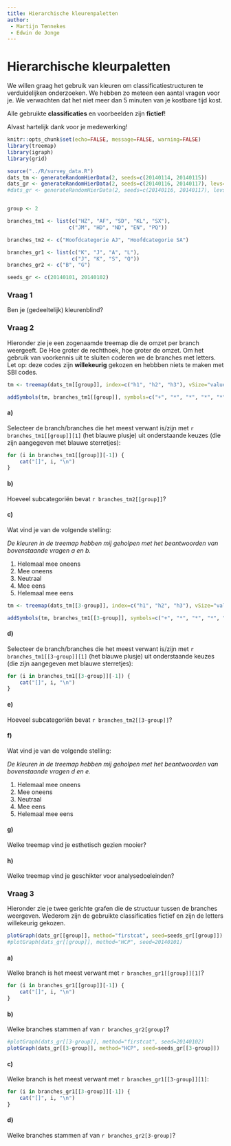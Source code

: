 ```yaml
---
title: Hierarchische kleurenpaletten
author: 
 - Martijn Tennekes
 - Edwin de Jonge
---
```


Hierarchische kleurpaletten
========================================================

We willen graag het gebruik van kleuren om classificatiestructuren
te verduidelijken onderzoeken. We hebben zo meteen een aantal vragen voor je. We verwachten dat het niet meer dan 5 minuten van je kostbare tijd kost.

Alle gebruikte __classificaties__ en voorbeelden zijn __fictief__! 

Alvast hartelijk dank voor je medewerking!

```r
knitr::opts_chunk$set(echo=FALSE, message=FALSE, warning=FALSE)
library(treemap)
library(igraph)
library(grid)

source("../R/survey_data.R")
dats_tm <- generateRandomHierData(2, seeds=c(20140114, 20140115))
dats_gr <- generateRandomHierData(2, seeds=c(20140116, 20140117), levs=c(3,6,17), addText=FALSE)
#dats_gr <- generateRandomHierData(2, seeds=c(20140116, 20140117), levs=c(5, 13, 30), addText=FALSE)


group <- 2

branches_tm1 <- list(c("HZ", "AF", "SD", "KL", "SX"),
                    c("JM", "HD", "ND", "EN", "PQ"))

branches_tm2 <- c("Hoofdcategorie AJ", "Hoofdcategorie SA")

branches_gr1 <- list(c("K", "J", "A", "L"),
                     c("J", "K", "S", "Q"))
branches_gr2 <- c("B", "G")

seeds_gr <- c(20140101, 20140102)

```

### Vraag 1

Ben je (gedeeltelijk) kleurenblind?

### Vraag 2

Hieronder zie je een zogenaamde treemap die de omzet per branch weergeeft. De Hoe groter de rechthoek, hoe groter de omzet.
Om het gebruik van voorkennis uit te sluiten coderen we de branches met letters. Let op: deze codes zijn __willekeurig__ gekozen en hebbben niets te maken met
SBI codes.

```r
tm <- treemap(dats_tm[[group]], index=c("h1", "h2", "h3"), vSize="value", title="", bg.labels=255)  

addSymbols(tm, branches_tm1[[group]], symbols=c("+", "*", "*", "*", "*"))
```

#### a)

Selecteer de branch/branches die het meest verwant is/zijn met `r branches_tm1[[group]][1]` (het blauwe plusje) uit onderstaande keuzes (die zijn aangegeven met blauwe sterretjes):

```r
for (i in branches_tm1[[group]][-1]) {
    cat("[]", i, "\n")
}
```

#### b) 

Hoeveel subcategoriën bevat `r branches_tm2[[group]]`?

#### c)

Wat vind je van de volgende stelling:

_De kleuren in de treemap hebben mij geholpen met het beantwoorden van bovenstaande vragen a en b._

1. Helemaal mee oneens
2. Mee oneens
3. Neutraal
4. Mee eens
5. Helemaal mee eens


```r
tm <- treemap(dats_tm[[3-group]], index=c("h1", "h2", "h3"), vSize="value", title="", vColor="h1", type="categorical", position.legend="none", palette="Set1")  

addSymbols(tm, branches_tm1[[3-group]], symbols=c("+", "*", "*", "*", "*"))

```

#### d)

Selecteer de branch/branches die het meest verwant is/zijn met `r branches_tm1[[3-group]][1]` (het blauwe plusje) uit onderstaande keuzes (die zijn aangegeven met blauwe sterretjes):

```r
for (i in branches_tm1[[3-group]][-1]) {
    cat("[]", i, "\n")
}
```

#### e) 

Hoeveel subcategoriën bevat `r branches_tm2[[3-group]]`?




#### f)

Wat vind je van de volgende stelling:

_De kleuren in de treemap hebben mij geholpen met het beantwoorden van bovenstaande vragen d en e._

1. Helemaal mee oneens
2. Mee oneens
3. Neutraal
4. Mee eens
5. Helemaal mee eens



#### g)

Welke treemap vind je esthetisch gezien mooier?

#### h)

Welke treemap vind je geschikter voor analysedoeleinden?


### Vraag 3
Hieronder zie je twee gerichte grafen die de structuur tussen de branches weergeven. Wederom zijn de gebruikte classificaties fictief en zijn de letters willekeurig gekozen.

```r
plotGraph(dats_gr[[group]], method="firstcat", seed=seeds_gr[[group]])
#plotGraph(dats_gr[[group]], method="HCP", seed=20140101)


```

#### a)

Welke branch is het meest verwant met `r branches_gr1[[group]][1]`?

```r
for (i in branches_gr1[[group]][-1]) {
    cat("[]", i, "\n")
}
```

#### b)

Welke branches stammen af van `r branches_gr2[group]`?



```r
#plotGraph(dats_gr[[3-group]], method="firstcat", seed=20140102)
plotGraph(dats_gr[[3-group]], method="HCP", seed=seeds_gr[[3-group]])
```

#### c)

Welke branch is het meest verwant met `r branches_gr1[[3-group]][1]`:

```r
for (i in branches_gr1[[3-group]][-1]) {
    cat("[]", i, "\n")
}
```

#### d)

Welke branches stammen af van `r branches_gr2[3-group]`?
